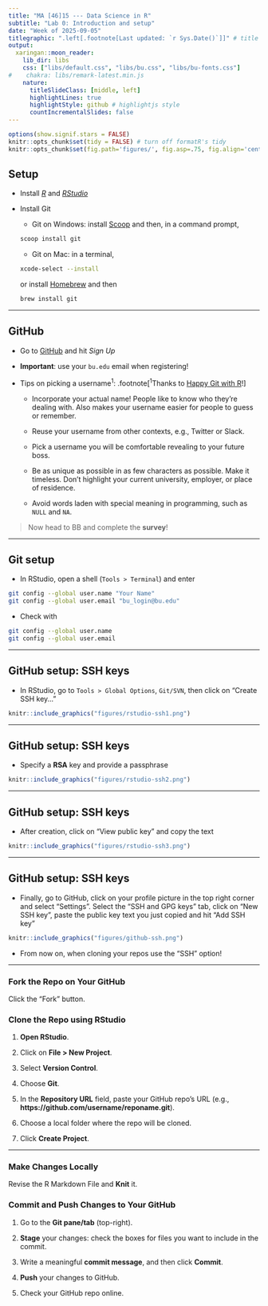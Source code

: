 ```yaml
---
title: "MA [46]15 --- Data Science in R"
subtitle: "Lab 0: Introduction and setup"
date: "Week of 2025-09-05"
titlegraphic: ".left[.footnote[Last updated: `r Sys.Date()`]]" # title footnote
output:
  xaringan::moon_reader:
    lib_dir: libs
    css: ["libs/default.css", "libs/bu.css", "libs/bu-fonts.css"]
#    chakra: libs/remark-latest.min.js
    nature:
      titleSlideClass: [middle, left]
      highlightLines: true
      highlightStyle: github # highlightjs style
      countIncrementalSlides: false
---
```


```r
options(show.signif.stars = FALSE)
knitr::opts_chunk$set(tidy = FALSE) # turn off formatR's tidy
knitr::opts_chunk$set(fig.path='figures/', fig.asp=.75, fig.align='center')
```

## Setup

- Install [*R*](https://cran.r-project.org) and [*RStudio*](https://posit.co/download/rstudio-desktop)
- Install Git

  * Git on Windows: install [Scoop](https://scoop.sh) and then, in a command prompt,
  ```sh
  scoop install git
  ```
  
  * Git on Mac: in a terminal,
  ```sh
  xcode-select --install
  ```
  or install [Homebrew](https://brew.sh) and then
  ```sh
  brew install git
  ```

---

## GitHub

- Go to [GitHub](https://github.com) and hit *Sign Up*

- **Important**: use your `bu.edu` email when registering!

- Tips on picking a username<sup>1</sup>:
.footnote[<sup>1</sup>Thanks to [Happy Git with R](http://happygitwithr.com)!]

  * Incorporate your actual name! People like to know who they’re dealing with. Also makes your username easier for people to guess or remember.
  
  * Reuse your username from other contexts, e.g., Twitter or Slack.
  
  * Pick a username you will be comfortable revealing to your future boss.
  
  * Be as unique as possible in as few characters as possible. 
Make it timeless. Don’t highlight your current university, employer, or place of residence.

  * Avoid words laden with special meaning in programming, such as `NULL` and `NA`.

> Now head to BB and complete the **survey**!

---

## Git setup

- In RStudio, open a shell (`Tools > Terminal`) and enter

```sh
git config --global user.name "Your Name"
git config --global user.email "bu_login@bu.edu"
```

- Check with

```sh
git config --global user.name
git config --global user.email
```

---

## GitHub setup: SSH keys

- In RStudio, go to `Tools > Global Options`, `Git/SVN`, then click on "Create SSH key..."

```r
knitr::include_graphics("figures/rstudio-ssh1.png")
```

---

## GitHub setup: SSH keys

- Specify a **RSA** key and provide a passphrase

```r
knitr::include_graphics("figures/rstudio-ssh2.png")
```


---

## GitHub setup: SSH keys

- After creation, click on "View public key" and copy the text

```r
knitr::include_graphics("figures/rstudio-ssh3.png")
```

---

## GitHub setup: SSH keys

- Finally, go to GitHub, click on your profile picture in the top right corner and select "Settings". Select the "SSH and GPG keys" tab, click on "New SSH key", paste the public key text you just copied and hit "Add SSH key"

```r
knitr::include_graphics("figures/github-ssh.png")
```

- From now on, when cloning your repos use the "SSH" option!

---

### Fork the Repo on Your GitHub

Click the "Fork" button.

### Clone the Repo using RStudio

1. **Open RStudio**.

2. Click on **File > New Project**.

3. Select **Version Control**.

4. Choose **Git**.

5. In the **Repository URL** field, paste your GitHub repo's URL (e.g., **https://github.com/username/reponame.git**).

6. Choose a local folder where the repo will be cloned.

7. Click **Create Project**.


---

### Make Changes Locally

Revise the R Markdown File and **Knit** it.

### Commit and Push Changes to Your GitHub

1. Go to the **Git pane/tab** (top-right).

2. **Stage** your changes: check the boxes for files you want to include in the commit.

3. Write a meaningful **commit message**, and then click **Commit**.

4. **Push** your changes to GitHub.

5. Check your GitHub repo online.



